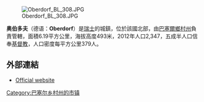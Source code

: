 [[Image:Oberdorf_BL_308.JPG|right]]

'''奥伯多夫'''（德语：'''Oberdorf'''）是[[瑞士|瑞士]]的城鎮，位於該國北部，由[[巴塞爾鄉村州|巴塞爾鄉村州]]負責管轄，面積6.19平方公里，海拔高度493米，2012年人口2,347，五成半人口信奉[[基督教|基督教]]，人口密度每平方公里379人。

==外部連結==
* [https://web.archive.org/web/20060706074918/http://www.oberdorf-bl.ch/ Official website] {{de icon}}

{{Switzerland-geo-stub}}
[[Category:巴塞尔乡村州的市镇|Category:巴塞尔乡村州的市镇]]